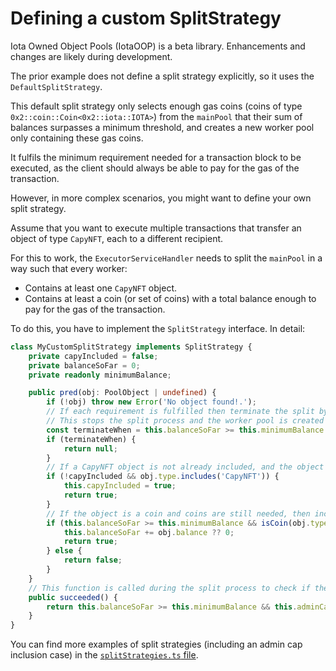 # Defining a custom SplitStrategy


<Callout type="info">
    Iota Owned Object Pools (IotaOOP) is a beta library. Enhancements and changes are likely during
    development.
</Callout>

The prior example does not define a split strategy explicitly, so it uses the
`DefaultSplitStrategy`.

This default split strategy only selects enough gas coins (coins of type
`0x2::coin::Coin<0x2::iota::IOTA>`) from the `mainPool` that their sum of balances surpasses a minimum
threshold, and creates a new worker pool only containing these gas coins.

It fulfils the minimum requirement needed for a transaction block to be executed, as the client
should always be able to pay for the gas of the transaction.

However, in more complex scenarios, you might want to define your own split strategy.

Assume that you want to execute multiple transactions that transfer an object of type `CapyNFT`,
each to a different recipient.

For this to work, the `ExecutorServiceHandler` needs to split the `mainPool` in a way such that
every worker:

-   Contains at least one `CapyNFT` object.
-   Contains at least a coin (or set of coins) with a total balance enough to pay for the gas of the
    transaction.

To do this, you have to implement the `SplitStrategy` interface. In detail:

```ts
class MyCustomSplitStrategy implements SplitStrategy {
    private capyIncluded = false;
    private balanceSoFar = 0;
    private readonly minimumBalance;

    public pred(obj: PoolObject | undefined) {
        if (!obj) throw new Error('No object found!.');
        // If each requirement is fulfilled then terminate the split by returning null
        // This stops the split process and the worker pool is created
        const terminateWhen = this.balanceSoFar >= this.minimumBalance && this.capyIncluded;
        if (terminateWhen) {
            return null;
        }
        // If a CapyNFT object is not already included, and the object is a CapyNFT, then include it
        if (!capyIncluded && obj.type.includes('CapyNFT')) {
            this.capyIncluded = true;
            return true;
        }
        // If the object is a coin and coins are still needed, then include it to the new pool
        if (this.balanceSoFar >= this.minimumBalance && isCoin(obj.type)) {
            this.balanceSoFar += obj.balance ?? 0;
            return true;
        } else {
            return false;
        }
    }
    // This function is called during the split process to check if the split was successful
    public succeeded() {
        return this.balanceSoFar >= this.minimumBalance && this.adminCapIncluded;
    }
}
```

You can find more examples of split strategies (including an admin cap inclusion case) in the
[`splitStrategies.ts` file](https://github.com/MystenLabs/Iota_Owned_Object_Pools/blob/main/src/splitStrategies.ts).
